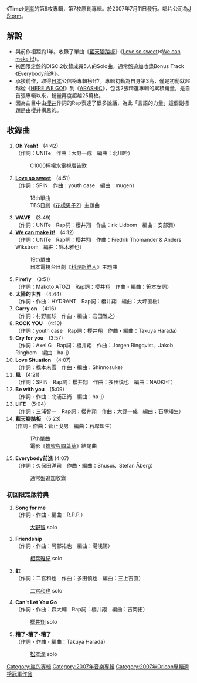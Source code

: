 {{unreferenced|time=2009-05-18T13:19:09+00:00}}
{{Infobox Album
| Name = Time
| Type = [[專輯|專輯]]
| Longtype = 
| Artist = [[嵐|嵐]]
| Cover = 
| Released = 2007年7月11日
| Recorded = 
| Genre = J-POP
| Length = 57分29秒 (初回限定盤)<br />62分18秒 (通常盤)
| Label = [[J_Storm|J Storm]]
| Producer = 
| Reviews = 
| Chart position = *週最高排名第1名（[[Oricon|Oricon]]）
*2007年7月度月排名第4名（Oricon）
| Certification  = *白金獎（[[日本唱片協會|日本唱片協會]]）
| Last album            = [[ARASHIC|ARASHIC]] <br />2006年
| This album            = '''Time''' <br />2007年
| Next album            = [[Dream_"A"_live|Dream "A" live]]<br />2008年
}}
《'''Time'''》是[[嵐|嵐]]的第9枚專輯，第7枚原創專輯。於2007年7月11日發行。唱片公司為[[J_Storm|J Storm]]。

== 解說 ==
*與前作相距約1年。收錄了單曲《[[藍天腳踏板|藍天腳踏板]]》《[[Love_so_sweet|Love so sweet]]》《[[We_can_make_it!|We can make it!]]》。
*初回限定盤的DISC.2收錄成員5人的Solo曲，通常盤追加收錄Bonus Track《Everybody前進》。
*承接前作，取得[[Oricon|日本]]公信榜專輯榜1位。專輯初動為自身第3高，僅是初動就超越從《[[HERE_WE_GO!|HERE WE GO!]]》到《[[ARASHIC|ARASHIC]]》，包含2張精選專輯的累積銷量，是自首張專輯以來，銷量再度超越25萬枚。
*因為曲目中由[[櫻井翔|櫻井]]作詞的Rap表達了很多說話，為此「言語的力量」這個副標題是由櫻井構思的。

== 收錄曲 ==
#'''Oh Yeah!'''　(4:42)<br />（作詞：UNITe　作曲：大野一成　編曲：北川吟）
#:C1000檸檬水電視廣告歌
#'''[[Love_so_sweet|Love so sweet]]'''　(4:51)<br />（作詞：SPIN　作曲：youth case　編曲：mugen）
#:18th單曲
#:TBS日劇《[[流星花園_(日本電視劇)#流星花園2|花樣男子2]]》主題曲
#'''WAVE'''　(3:49)<br />（作詞：UNITe　Rap詞：櫻井翔　作曲：ric Lidbom　編曲：安部潤）
#'''[[We_can_make_it!|We can make it!]]'''　(4:12)<br />（作詞：UNITe　Rap詞：櫻井翔　作曲：Fredrik Thomander & Anders Wikstrom　編曲：鈴木雅也）
#:19th單曲
#:日本電視台日劇《[[料理新鮮人|料理新鮮人]]》主題曲
#'''Firefly'''　(3:51)<br />（作詞：Makoto ATOZI　Rap詞：櫻井翔　作曲・編曲：笹本安詞）
#'''太陽的世界'''　(4:44)<br />（作詞・作曲：HYDRANT　Rap詞：櫻井翔　編曲：大坪直樹）
#'''Carry on'''　(4:16)<br />（作詞：村野直球　作曲・編曲：岩田雅之）
#'''ROCK YOU'''　(4:10)<br />（作詞：youth case　Rap詞：櫻井翔　作曲・編曲：Takuya Harada）
#'''Cry for you'''　(3:57)<br />（作詞：Axel G　Rap詞：櫻井翔　作曲：Jorgen Ringqvist、Jakob Ringbom　編曲：ha-j）
#'''Love Situation'''　(4:07)<br />（作詞：橋本未雪　作曲・編曲：Shinnosuke）
#'''風'''　(4:21)<br />（作詞：SPIN　Rap詞：櫻井翔　作曲：多田慎也　編曲：NAOKI-T）
#'''Be with you'''　(5:09)<br />（作詞・作曲：北浦正尚　編曲：ha-j）
#'''LIFE'''　(5:04)<br />（作詞：三浦智一　Rap詞：櫻井翔　作曲：大野一成　編曲：石塚知生）
#'''[[藍天腳踏板|藍天腳踏板]]'''　(5:23)<br />(作詞・作曲：菅止戈男　編曲：石塚知生）
#:17th單曲
#:電影《[[蜂蜜與四葉草#日本電影|蜂蜜與四葉草]]》結尾曲
#'''Everybody前進''' (4:07)<br />（作詞：久保田洋司　作曲・編曲：Shusui、Stefan Åberg）
#:通常盤追加收錄

=== 初回限定版特典 ===
#'''Song for me'''<br />（作詞・作曲・編曲：R.P.P.）
#:[[大野智|大野智]] solo
#'''Friendship'''<br />（作詞・作曲：阿部祐也　編曲：湯浅篤）
#:[[相葉雅紀|相葉雅紀]] solo
#'''虹'''<br />（作詞：二宮和也　作曲：多田慎也　編曲：三上吉直）
#:[[二宮和也|二宮和也]] solo
#'''Can't Let You Go'''<br />（作詞・作曲：森大輔　Rap詞：櫻井翔　編曲：吉岡拓）
#:[[櫻井翔|櫻井翔]] solo
#'''糟了-糟了-糟了'''<br />（作詞・作曲・編曲：Takuya Harada）
#:[[松本潤|松本潤]] solo

{{嵐}}
{{Oricon專輯週榜冠軍 (2007年)|2007年7月23日}}

[[Category:嵐的專輯|Category:嵐的專輯]]
[[Category:2007年音樂專輯|Category:2007年音樂專輯]]
[[Category:2007年Oricon專輯週榜冠軍作品|Category:2007年Oricon專輯週榜冠軍作品]]